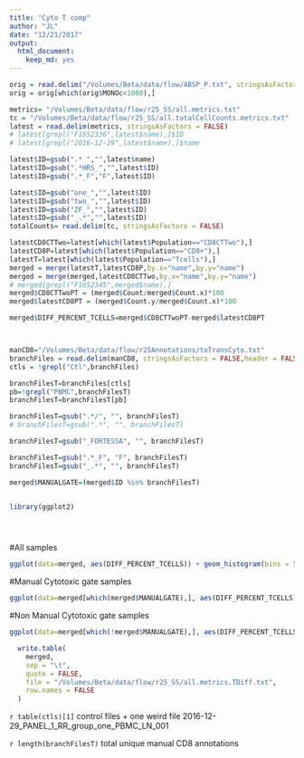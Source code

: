 ```yaml
---
title: "Cyto T comp"
author: "JL"
date: "12/21/2017"
output: 
  html_document: 
    keep_md: yes
---
```


```r
orig = read.delim("/Volumes/Beta/data/flow/ABSP_P.txt", stringsAsFactors = FALSE)
orig = orig[which(orig$MONOc<1000),]

metrics= "/Volumes/Beta/data/flow/r25_SS/all.metrics.txt"
tc = "/Volumes/Beta/data/flow/r25_SS/all.totalCellCounts.metrics.txt"
latest = read.delim(metrics, stringsAsFactors = FALSE)
# latest[grepl("F1652336",latest$name),]$ID
# latest[grepl("2016-12-29",latest$name),]$name

latest$ID=gsub(".* ","",latest$name)
latest$ID=gsub(".*HRS_","",latest$ID)
latest$ID=gsub(".*_F","F",latest$ID)

latest$ID=gsub("one_","",latest$ID)
latest$ID=gsub("two_","",latest$ID)
latest$ID=gsub("ZF_","",latest$ID)
latest$ID=gsub("_.*","",latest$ID)
totalCounts= read.delim(tc, stringsAsFactors = FALSE)

latestCD8CTTwo=latest[which(latest$Population=="CD8CTTwo"),]
latestCD8P=latest[which(latest$Population=="CD8+"),]
latestT=latest[which(latest$Population=="Tcells"),]
merged = merge(latestT,latestCD8P,by.x="name",by.y="name")
merged = merge(merged,latestCD8CTTwo,by.x="name",by.y="name")
# merged[grepl("F1652345",merged$name),]
merged$CD8CTTwoPT = (merged$Count/merged$Count.x)*100
merged$latestCD8PT = (merged$Count.y/merged$Count.x)*100

merged$DIFF_PERCENT_TCELLS=merged$CD8CTTwoPT-merged$latestCD8PT



manCD8="/Volumes/Beta/data/flow/r25Annotations/toTransCyto.txt"
branchFiles = read.delim(manCD8, stringsAsFactors = FALSE,header = FALSE)$V1
ctls = !grepl("Ctl",branchFiles)

branchFilesT=branchFiles[ctls]
pb=!grepl("PBMC",branchFilesT)
branchFilesT=branchFilesT[pb]

branchFilesT=gsub(".*/", "", branchFilesT)
# branchFilesT=gsub(".*", "", branchFilesT)

branchFilesT=gsub("_FORTESSA", "", branchFilesT)

branchFilesT=gsub(".*_F", "F", branchFilesT)
branchFilesT=gsub("_.*", "", branchFilesT)

merged$MANUALGATE=(merged$ID %in% branchFilesT)


library(ggplot2)





```

#All samples
```r
ggplot(data=merged, aes(DIFF_PERCENT_TCELLS)) + geom_histogram(bins = 50) 


```

#Manual Cytotoxic gate samples
```r
ggplot(data=merged[which(merged$MANUALGATE),], aes(DIFF_PERCENT_TCELLS)) + geom_histogram(bins = 50) 


```

#Non Manual Cytotoxic gate samples
```r
ggplot(data=merged[which(!merged$MANUALGATE),], aes(DIFF_PERCENT_TCELLS)) + geom_histogram(bins = 50) 

  write.table(
    merged,
    sep = "\t",
    quote = FALSE,
    file = "/Volumes/Beta/data/flow/r25_SS/all.metrics.TDiff.txt",
    row.names = FALSE
  )

```








`r table(ctls)[1]`  control files + one weird file 2016-12-29_PANEL_1_RR_group_one_PBMC_LN_001


`r length(branchFilesT)` total unique manual CD8 annotations



